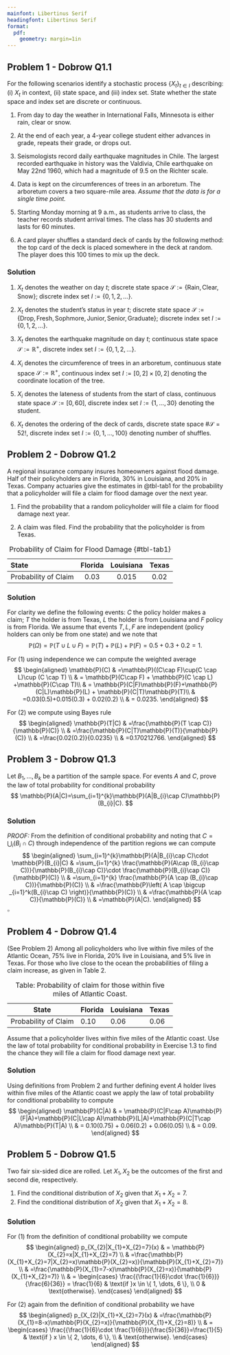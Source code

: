 ```yaml
---
mainfont: Libertinus Serif
headingfont: Libertinus Serif
format:
  pdf:
    geometry: margin=1in
---
```


\LARGE\textbf{PSTAT160A Stochastic Processes}\vspace{5pt}\newline
\Large\textbf{Section 1 - Solutions}\vspace{5pt} \newline
\normalsize\textbf{Authors:} \textit{John Inston, Denisse Alejandra Escobar Parra} \newline
\textbf{Date:} \textit{September 30, 2025}\newline
\hrule

## Problem 1 - Dobrow Q1.1 

For the following scenarios identify a stochastic process $\{ X_{t} \}_{t \in I}$ describing: (i) $X_{t}$ in context, (ii) state space, and (iii) index set.  State whether the state space and index set are discrete or continuous.

1. From day to day the weather in International Falls, Minnesota is either rain, clear or snow.

2. At the end of each year, a 4-year college student either advances in grade, repeats their grade, or drops out.

3. Seismologists record daily earthquake magnitudes in Chile.  The largest recorded earthquake in history was the Valdivia, Chile earthquake on May 22nd 1960, which had a magnitude of 9.5 on the Richter scale.

4. Data is kept on the circumferences of trees in an arboretum. The arboretum covers a two square-mile area.  *Assume that the data is for a single time point.* 

5. Starting Monday morning at 9 a.m., as students arrive to class, the teacher records student arrival times. The class has 30 students and lasts for 60 minutes.

6. A card player shuffles a standard deck of cards by the following method: the top card of the deck is placed somewhere in the deck at random. The player does this 100 times to mix up the deck.

### Solution

1. $X_{t}$ denotes the weather on day $t$; discrete state space $\mathcal{S}:=\left\{ \text{Rain}, \text{Clear}, \text{Snow} \right\}$; discrete index set $I:=\{ 0,1,2,\dots \}$.

2. $X_{t}$ denotes the student's status in year $t$; discrete state space \newline $\mathcal{S}:=\{ \text{Drop}, \text{Fresh}, \text{Sophmore}, \text{Junior}, \text{Senior}, \text{Graduate} \}$; discrete index set $I:=\{ 0,1,2,\dots \}$.

3. $X_{t}$ denotes the earthquake magnitude on day $t$; continuous state space $\mathcal{S}:=\mathbb{R}^+$, discrete index set $I:=\{ 0,1,2,\dots \}$.

4. $X_{i}$ denotes the circumference of trees in an arboretum, continuous state space $\mathcal{S}:=\mathbb{R}^+$, continuous index set $I:=[0,2]\times[0,2]$ denoting the coordinate location of the tree.

5. $X_{i}$ denotes the lateness of students from the start of class, continuous state space $\mathcal{S}:=[0,60]$, discrete index set $I:=\{1, \dots, 30\}$ denoting the student.

6. $X_{t}$ denotes the ordering of the deck of cards, discrete state space $\#\mathcal{S}=52!$, discrete index set $I:=\{0, 1,\dots, 100\}$ denoting number of shuffles.


## Problem 2 - Dobrow Q1.2

A regional insurance company insures homeowners against flood damage.  Half of their policyholders are in Florida, 30% in Louisiana, and 20% in Texas.  Company actuaries give the estimates in @tbl-tab1 for the probability that a policyholder will file a claim for flood damage over the next year.

1. Find the probability that a random policyholder will file a claim for flood damage next year.

2. A claim was filed.  Find the probability that the policyholder is from Texas.

: Probability of Claim for Flood Damage {#tbl-tab1}

| State                | Florida | Louisiana | Texas |
|:---------------------|:-------:|:---------:|:-----:|
| Probability of Claim | 0.03    | 0.015     | 0.02  |

### Solution

For clarity we define the following events: $C$ the policy holder makes a claim; $T$ the holder is from Texas, $L$ the holder is from Louisiana and $F$ policy is from Florida.  We assume that events $T,L,F$ are independent (policy holders can only be from one state) and we note that 
$$
\mathbb{P}(\Omega)=\mathbb{P}(T\cup L\cup F)=\mathbb{P}(T)+\mathbb{P}(L)+\mathbb{P}(F)=0.5+0.3+0.2=1.
$$

For (1) using independence we can compute the weighted average
$$
\begin{aligned}
\mathbb{P}(C) & =\mathbb{P}((C\cap F)\cup(C \cap L)\cup (C \cap T) \\
 & = \mathbb{P}(C\cap F) + \mathbb{P}(C \cap L) +\mathbb{P}(C\cap T)\\
 & = \mathbb{P}(C|F)\mathbb{P}(F)+\mathbb{P}(C|L)\mathbb{P}(L) + \mathbb{P}(C|T)\mathbb{P}(T)\\
 & =0.03(0.5)+0.015(0.3) + 0.02(0.2) \\
 & = 0.0235.
\end{aligned}
$$

For (2) we compute using Bayes rule
$$
\begin{aligned}
\mathbb{P}(T|C) & =\frac{\mathbb{P}(T \cap C)}{\mathbb{P}(C)} \\
 & =\frac{\mathbb{P}(C|T)\mathbb{P}(T)}{\mathbb{P}(C)} \\
 & =\frac{0.02(0.2)}{0.0235} \\
 & =0.170212766.
\end{aligned}
$$

## Problem 3 - Dobrow Q1.3

Let $B_{1}, \dots, B_{k}$ be a partition of the sample space.  For events $A$ and $C$, prove the law of total probability for conditional probability
$$
\mathbb{P}(A|C)=\sum_{i=1}^{k}\mathbb{P}(A|B_{i}\cap C)\mathbb{P}(B_{i}|C).
$$

### Solution

*PROOF:*
From the definition of conditional probability and noting that $C=\bigcup_{i}(B_{i}\cap C)$ through independence of the partition regions we can compute
$$
\begin{aligned}
\sum_{i=1}^{k}\mathbb{P}(A|B_{i}\cap C)\cdot \mathbb{P}(B_{i}|C) & =\sum_{i=1}^{k} \frac{\mathbb{P}(A\cap (B_{i}\cap C))}{\mathbb{P}(B_{i}\cap C)}\cdot \frac{\mathbb{P}(B_{i}\cap C)}{\mathbb{P}(C)} \\
 & =\sum_{i=1}^{k} \frac{\mathbb{P}(A \cap (B_{i}\cap C))}{\mathbb{P}(C)} \\
 & =\frac{\mathbb{P}\left( A \cap \bigcup _{i=1}^k(B_{i}\cap C) \right)}{\mathbb{P}(C)} \\
 & =\frac{\mathbb{P}(A \cap C)}{\mathbb{P}(C)} \\
 & =\mathbb{P}(A|C).
\end{aligned}
$$
$\square$

## Problem 4 - Dobrow Q1.4

(See Problem 2) Among all policyholders who live within five miles of the Atlantic Ocean, 75% live in Florida, 20% live in Louisiana, and 5% live in Texas.  For those who live close to the ocean the probabilities of filing a claim increase, as given in Table 2.

: Table: Probability of claim for those within five miles of Atlantic Coast.

| State                | Florida | Louisiana | Texas |
| -------------------- | ------- | --------- | ----- |
| Probability of Claim | 0.10    | 0.06      | 0.06  |

Assume that a policyholder lives within five miles of the Atlantic coast. Use the law of total probability for conditional probability in Exercise 1.3 to find the chance they will file a claim for flood damage next year.

### Solution

Using definitions from Problem 2 and further defining event $A$ holder lives within five miles of the Atlantic coast we apply the law of total probability for conditional probability to compute
$$
\begin{aligned}
\mathbb{P}(C|A)  & = \mathbb{P}(C|F\cap A)\mathbb{P}(F|A)+\mathbb{P}(C|L\cap A)\mathbb{P}(L|A)+\mathbb{P}(C|T\cap A)\mathbb{P}(T|A) \\
 & = 0.10(0.75) + 0.06(0.2) + 0.06(0.05) \\
 & = 0.09.
\end{aligned}
$$

## Problem 5 - Dobrow Q1.5

Two fair six-sided dice are rolled.  Let $X_{1}, X_{2}$ be the outcomes of the first and second die, respectively.  

1. Find the conditional distribution of $X_{2}$ given that $X_{1}+X_{2}=7$.
2. Find the conditional distribution of $X_{2}$ given that $X_{1}+X_{2}=8$.

### Solution

For (1) from the definition of conditional probability we compute
$$
\begin{aligned}
p_{X_{2}|X_{1}+X_{2}=7}(x)  & = \mathbb{P}(X_{2}=x|X_{1}+X_{2}=7) \\
 & =\frac{\mathbb{P}(X_{1}+X_{2}=7|X_{2}=x)\mathbb{P}(X_{2}=x)}{\mathbb{P}(X_{1}+X_{2}=7)}  \\
 & =\frac{\mathbb{P}(X_{1}=7-x)\mathbb{P}(X_{2}=x)}{\mathbb{P}(X_{1}+X_{2}=7)}   \\
 & = \begin{cases}
\frac{{\frac{1}{6}\cdot \frac{1}{6}}}{\frac{6}{36}} = \frac{1}{6} & \text{if }x \in \{ 1, \dots, 6 \}, \\
0 & \text{otherwise}.
\end{cases}
\end{aligned}
$$

For (2) again from the definition of conditional probability we have
$$
\begin{aligned}
p_{X_{2}|X_{1}+X_{2}=7}(x)  & =\frac{\mathbb{P}(X_{1}=8-x)\mathbb{P}(X_{2}=x)}{\mathbb{P}(X_{1}+X_{2}=8)}   \\
 & = \begin{cases}
 \frac{{\frac{1}{6}\cdot \frac{1}{6}}}{\frac{5}{36}}=\frac{1}{5} & \text{if } x \in \{ 2, \dots, 6 \}, \\
    & \text{otherwise}.
\end{cases}
\end{aligned}
$$
